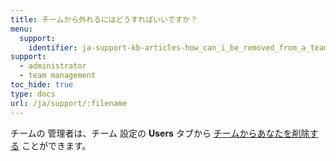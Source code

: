 ---
title: チームから外れるにはどうすればいいですか？
menu:
  support:
    identifier: ja-support-kb-articles-how_can_i_be_removed_from_a_team
support:
  - administrator
  - team management
toc_hide: true
type: docs
url: /ja/support/:filename
---
チームの 管理者は、チーム 設定の **Users** タブから [チームからあなたを削除する](/ja/guides/models/app/settings-page/teams) ことができます。